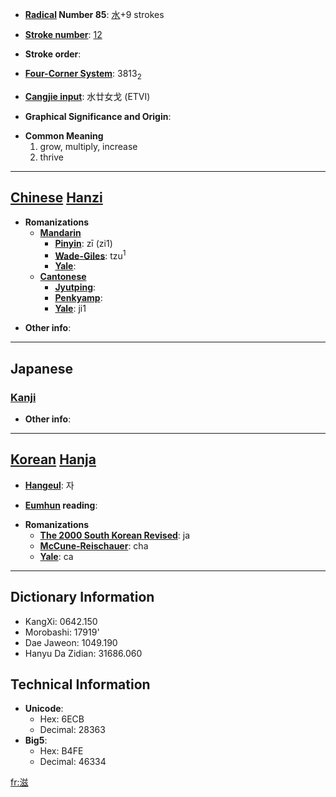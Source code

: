 * '''[[Wiktionary:Chinese radical index| Radical]] Number 85''': [[Wiktionary:Chinese radical index 水|水]]+9 strokes

* '''[[Wiktionary:Chinese total strokes index|Stroke number]]''': [[Wiktionary:Chinese total strokes index 12|12]]

* '''Stroke order''': 

* '''[[Wiktionary:Chinese four corner index|Four-Corner System]]''': 3813<sub>2</sub>

* '''[[Wiktionary:Chinese Cangjie index|Cangjie input]]''': 水廿女戈 (ETVI)

* '''Graphical Significance and Origin''': 

* '''Common Meaning'''
*#grow, multiply, increase
*# thrive


----

== [[Chinese]] [[Hanzi]] ==

* '''Romanizations'''
** '''[[Mandarin]]'''
*** '''[[Pinyin]]''': zī (zi1)
*** '''[[Wade-Giles]]''': tzu<sup>1</sup>
*** '''[[Yale]]''': 
** '''[[Cantonese]]'''
*** '''[[Jyutping]]''':
*** '''[[Penkyamp]]''': 
*** '''[[Yale]]''': ji1

* '''Other info''': 

----

==Japanese==
===[[Kanji]]===
{{kanji|on readings=[[じ]] (ji), [[し]] (shi)|kun readings=[[しげる]] (shigeru), [[ます]] (masu), [[ますます]] (masumasu)}}

* '''Other info''':  

----

== [[Korean]] [[Hanja]] ==

* '''[[Hangeul]]''': 자

* '''[[Eumhun]] reading''': 

* '''Romanizations'''
** '''[[The 2000 South Korean Revised Romanization|The 2000 South Korean Revised]]''': ja
** '''[[McCune-Reischauer]]''': cha
** '''[[Yale]]''': ca

----

== Dictionary Information ==

* KangXi: 0642.150
* Morobashi: 17919'
* Dae Jaweon: 1049.190
* Hanyu Da Zidian: 31686.060

== Technical Information ==

* '''Unicode''':
** Hex: 6ECB
** Decimal: 28363
* '''Big5''':
** Hex: B4FE
** Decimal: 46334

[[fr:滋]]